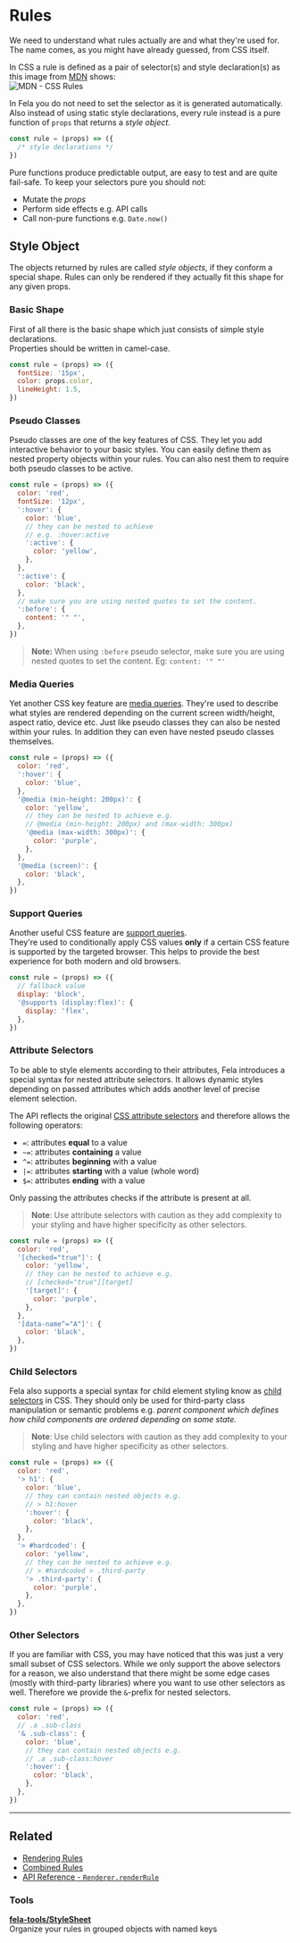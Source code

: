 # Rules

We need to understand what rules actually are and what they're used for. The name comes, as you might have already guessed, from CSS itself.<br />

In CSS a rule is defined as a pair of selector(s) and style declaration(s) as this image from [MDN](https://developer.mozilla.org/docs/Web/CSS/Syntax) shows:<br />
![MDN - CSS Rules](https://mdn.mozillademos.org/files/3668/css%20syntax%20-%20ruleset.png)

In Fela you do not need to set the selector as it is generated automatically. Also instead of using static style declarations, every rule instead is a pure function of `props` that returns a _style object_. <br />

```javascript nocopy
const rule = (props) => ({
  /* style declarations */
})
```

Pure functions produce predictable output, are easy to test and are quite fail-safe. To keep your selectors pure you should not:

- Mutate the _props_
- Perform side effects e.g. API calls
- Call non-pure functions e.g. `Date.now()`

## Style Object

The objects returned by rules are called _style objects_, if they conform a special shape. Rules can only be rendered if they actually fit this shape for any given props.

### Basic Shape

First of all there is the basic shape which just consists of simple style declarations.<br />
Properties should be written in camel-case.

```javascript
const rule = (props) => ({
  fontSize: '15px',
  color: props.color,
  lineHeight: 1.5,
})
```

### Pseudo Classes

Pseudo classes are one of the key features of CSS. They let you add interactive behavior to your basic styles. You can easily define them as nested property objects within your rules. You can also nest them to require both pseudo classes to be active.

```javascript
const rule = (props) => ({
  color: 'red',
  fontSize: '12px',
  ':hover': {
    color: 'blue',
    // they can be nested to achieve
    // e.g. :hover:active
    ':active': {
      color: 'yellow',
    },
  },
  ':active': {
    color: 'black',
  },
  // make sure you are using nested quotes to set the content.
  ':before': {
    content: '" "',
  },
})
```

> **Note:** When using `:before` pseudo selector, make sure you are using nested quotes to set the content. Eg: `content: '" "'`

### Media Queries

Yet another CSS key feature are [media queries](https://developer.mozilla.org/en-US/docs/Web/CSS/Media_Queries/Using_media_queries). They're used to describe what styles are rendered depending on the current screen width/height, aspect ratio, device etc. Just like pseudo classes they can also be nested within your rules. In addition they can even have nested pseudo classes themselves.

```javascript
const rule = (props) => ({
  color: 'red',
  ':hover': {
    color: 'blue',
  },
  '@media (min-height: 200px)': {
    color: 'yellow',
    // they can be nested to achieve e.g.
    // @media (min-height: 200px) and (max-width: 300px)
    '@media (max-width: 300px)': {
      color: 'purple',
    },
  },
  '@media (screen)': {
    color: 'black',
  },
})
```

### Support Queries

Another useful CSS feature are [support queries](https://developer.mozilla.org/en-US/docs/Web/CSS/@supports).<br />
They're used to conditionally apply CSS values **only** if a certain CSS feature is supported by the targeted browser. This helps to provide the best experience for both modern and old browsers.

```javascript
const rule = (props) => ({
  // fallback value
  display: 'block',
  '@supports (display:flex)': {
    display: 'flex',
  },
})
```

### Attribute Selectors

To be able to style elements according to their attributes, Fela introduces a special syntax for nested attribute selectors. It allows dynamic styles depending on passed attributes which adds another level of precise element selection.

The API reflects the original [CSS attribute selectors](https://developer.mozilla.org/en-US/docs/Learn/CSS/Introduction_to_CSS/Attribute_selectors) and therefore allows the following operators:

- `=`: attributes **equal** to a value
- `~=`: attributes **containing** a value
- `^=`: attributes **beginning** with a value
- `|=`: attributes **starting** with a value (whole word)
- `$=`: attributes **ending** with a value

Only passing the attributes checks if the attribute is present at all.

> **Note**: Use attribute selectors with caution as they add complexity to your styling and have higher specificity as other selectors.

```javascript
const rule = (props) => ({
  color: 'red',
  '[checked="true"]': {
    color: 'yellow',
    // they can be nested to achieve e.g.
    // [checked="true"][target]
    '[target]': {
      color: 'purple',
    },
  },
  '[data-name^="A"]': {
    color: 'black',
  },
})
```

### Child Selectors

Fela also supports a special syntax for child element styling know as [child selectors](https://developer.mozilla.org/es/docs/Web/CSS/Child_selectors) in CSS.
They should only be used for third-party class manipulation or semantic problems e.g. _parent component which defines how child components are ordered depending on some state._

> **Note**: Use child selectors with caution as they add complexity to your styling and have higher specificity as other selectors.

```javascript
const rule = (props) => ({
  color: 'red',
  '> h1': {
    color: 'blue',
    // they can contain nested objects e.g.
    // > h1:hover
    ':hover': {
      color: 'black',
    },
  },
  '> #hardcoded': {
    color: 'yellow',
    // they can be nested to achieve e.g.
    // > #hardcoded > .third-party
    '> .third-party': {
      color: 'purple',
    },
  },
})
```

### Other Selectors

If you are familiar with CSS, you may have noticed that this was just a very small subset of CSS selectors. While we only support the above selectors for a reason, we also understand that there might be some edge cases (mostly with third-party libraries) where you want to use other selectors as well. Therefore we provide the `&`-prefix for nested selectors.

```javascript
const rule = (props) => ({
  color: 'red',
  // .a .sub-class
  '& .sub-class': {
    color: 'blue',
    // they can contain nested objects e.g.
    // .a .sub-class:hover
    ':hover': {
      color: 'black',
    },
  },
})
```

---

## Related

- [Rendering Rules](basics/renderer#renderrule)
- [Combined Rules](advanced/combined-rules)
- [API Reference - `Renderer.renderRule`](api/fela/renderer#renderrule)

### Tools

**[fela-tools/StyleSheet](https://github.com/robinweser/fela/blob/master/packages/fela-tools/docs/StyleSheet.md)**<br />
Organize your rules in grouped objects with named keys
